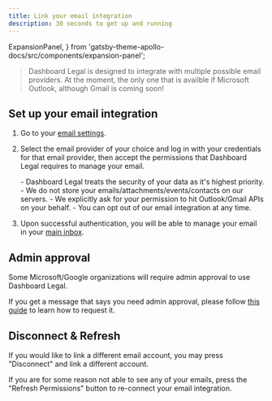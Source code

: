 ```yaml
---
title: Link your email integration
description: 30 seconds to get up and running
---
```


  ExpansionPanel,
} from 'gatsby-theme-apollo-docs/src/components/expansion-panel';

> Dashboard Legal is designed to integrate with multiple possible email providers.
> At the moment, the only one that is availble if Microsoft Outlook, although Gmail is coming soon!


## Set up your email integration

1. Go to your [email settings](https://app.dashboardlegal.com/x/account/email/).
2. Select the email provider of your choice and log in with your credentials for that email provider, then accept the permissions that Dashboard Legal requires to manage your email.

   <ExpansionPanel title="Email Integration Security">
   	- Dashboard Legal treats the security of your data as it's highest priority.
   	- We do not store your emails/attachments/events/contacts on our servers.
   	- We explicitly ask for your permission to hit Outlook/Gmail APIs on your behalf.
   	- You can opt out of our email integration at any time.
   </ExpansionPanel>

3. Upon successful authentication, you will be able to manage your email in your [main inbox](https://app.dashboardlegal.com/x/mail/).


## Admin approval

Some Microsoft/Google organizations will require admin approval to use Dashboard Legal.

If you get a message that says you need admin approval, please follow [this guide](../email/get-admin-approval/) to learn how to request it.


## Disconnect & Refresh

If you would like to link a different email account, you may press "Disconnect" and link a different account.

If you are for some reason not able to see any of your emails, press the "Refresh Permissions" button to re-connect your email integration.


